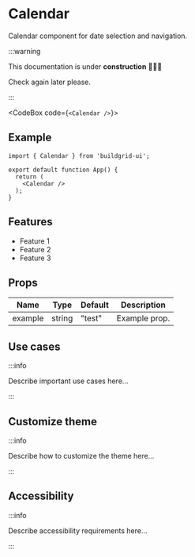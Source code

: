 


# Calendar

Calendar component for date selection and navigation.

:::warning

This documentation is under **construction** 🚧👷‍♂️

Check again later please.

:::

<CodeBox code={`<Calendar />`}>
	<Calendar />
</CodeBox>

## Example

```tsx
import { Calendar } from 'buildgrid-ui';

export default function App() {
  return (
    <Calendar />
  );
}
```

## Features

- Feature 1
- Feature 2
- Feature 3

## Props

| Name    | Type    | Default | Description     |
|---------|---------|---------|-----------------|
| example | string  | "test"  | Example prop.   |

## Use cases

:::info

Describe important use cases here...

:::

## Customize theme

:::info

Describe how to customize the theme here...

:::

## Accessibility

:::info

Describe accessibility requirements here...

:::
